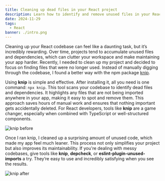 ```yaml
---
title: Cleaning up dead files in your React project
description: Learn how to identify and remove unused files in your React codebase with tools like knip. Simplify your project and improve maintainability
date: 2024-11-29
tags:
  - React
banner: ./intro.png
---
```


Cleaning up your React codebase can feel like a daunting task, but it’s incredibly rewarding. Over time, projects tend to accumulate unused files and dependencies, which can clutter your workspace and make maintaining your app harder. Recently, I needed to clean up my project and decided to focus on finding files that were no longer used. Instead of manually digging through the codebase, I found a better way with the npm package [knip](https://www.npmjs.com/package/knip).

Using **knip** is simple and effective. After installing it, all you need is one command: `npx knip`. This tool scans your codebase to identify dead files and dependencies. It highlights any files that are not being imported anywhere in your app, making it easy to spot and remove them. This approach saves hours of manual work and ensures that nothing important gets accidentally deleted. For React developers, tools like **knip** are a game changer, especially when combined with TypeScript or well-structured components.

![knip before](./knip-before.png)

Once I ran knip, I cleaned up a surprising amount of unused code, which made my app feel much leaner. This process not only simplifies your project but also improves its maintainability. If you're dealing with messy codebases, give tools like **knip**, **depcheck**, or **eslint-plugin-unused-imports** a try. They’re easy to use and incredibly satisfying when you see the results.

![knip after](./knip-after.png)